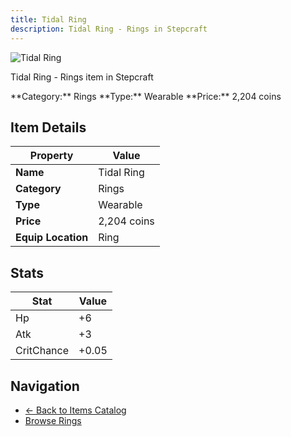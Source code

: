 ```yaml
---
title: Tidal Ring
description: Tidal Ring - Rings in Stepcraft
---
```


<div className="flex items-start gap-6 mb-8">
  <div className="flex-shrink-0">
    <img src="/assets/resources/trinketry/rings/tidal_ring.png" alt="Tidal Ring" className="w-24 h-24 border rounded-lg" />
  </div>
  <div className="flex-1">
    <div className="space-y-2">
      <p className="text-lg text-muted-foreground">Tidal Ring - Rings item in Stepcraft</p>
      <div className="flex flex-wrap gap-4 text-sm">
        <span className="px-2 py-1 bg-blue-100 dark:bg-blue-900 rounded-md">
          **Category:** Rings
        </span>
        <span className="px-2 py-1 bg-green-100 dark:bg-green-900 rounded-md">
          **Type:** Wearable
        </span>
        <span className="px-2 py-1 bg-yellow-100 dark:bg-yellow-900 rounded-md">
          **Price:** 2,204 coins
        </span>
      </div>
    </div>
  </div>
</div>

## Item Details

| Property | Value |
|----------|-------|
| **Name** | Tidal Ring |
| **Category** | Rings |
| **Type** | Wearable |
| **Price** | 2,204 coins |
| **Equip Location** | Ring |



## Stats

| Stat | Value |
|------|-------|
| Hp | +6 |
| Atk | +3 |
| CritChance | +0.05 |


## Navigation

- [← Back to Items Catalog](/docs/items)
- [Browse Rings](/docs/items#rings)
